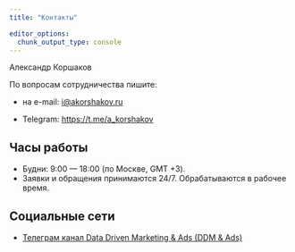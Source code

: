 ```yaml
---
title: "Контакты"

editor_options: 
  chunk_output_type: console
---
```


Александр Коршаков

По вопросам сотрудничества пишите:

- на e-mail: <i@akorshakov.ru>

- Telegram: <https://t.me/a_korshakov>


## Часы работы

- Будни: 9:00 — 18:00 (по Москве, GMT +3).
- Заявки и обращения принимаются 24/7. Обрабатываются в рабочее время.


## Социальные сети

- [Телеграм канал Data Driven Marketing & Ads (DDM & Ads)](https://t.me/data_driven_ads)

